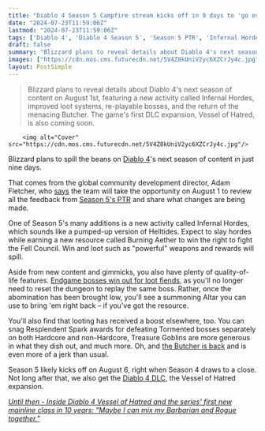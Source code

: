 ```yaml
---
title: "Diablo 4 Season 5 Campfire stream kicks off in 9 days to 'go over all changes post PTR'"
date: "2024-07-23T11:59:06Z"
lastmod: "2024-07-23T11:59:06Z"
tags: ['Diablo 4', 'Diablo 4 Season 5', 'Season 5 PTR', 'Infernal Hordes', 'Burning Aether', 'Endgame Bosses', 'Re-Playable Bosses', 'Resplendent Spark Awards', 'Hardcore and Non-Hardcore', 'Treasure Goblins', 'Butcher', 'Burning Butcher', 'Diablo 4 DLC', 'Vessel of Hatred']
draft: false
summary: "Blizzard plans to reveal details about Diablo 4's next season of content on August 1st, featuring a new activity called Infernal Hordes, improved loot systems, re-playable bosses, and the return of the menacing Butcher. The game's first DLC expansion, Vessel of Hatred, is also coming soon."
images: ["https://cdn.mos.cms.futurecdn.net/5V4Z8kUniV2yc6XZCrJy4c.jpg"]
layout: PostSimple
---
```

> Blizzard plans to reveal details about Diablo 4's next season of content on August 1st, featuring a new activity called Infernal Hordes, improved loot systems, re-playable bosses, and the return of the menacing Butcher. The game's first DLC expansion, Vessel of Hatred, is also coming soon.


        <img alt="Cover" src="https://cdn.mos.cms.futurecdn.net/5V4Z8kUniV2yc6XZCrJy4c.jpg"/>
        
Blizzard plans to spill the beans on [Diablo 4](https://www.gamesradar.com/diablo-4-guide/)'s next season of content in just nine days. 

That comes from the global community development director, Adam Fletcher, who [says](https://x.com/PezRadar/status/1815551164324446446) the team will take the opportunity on August 1 to review all the feedback from [Season 5's PTR](https://www.gamesradar.com/games/diablo/diablo-4-season-5-ptr-patch-notes-reveal-a-new-endgame-roguelite-mode-and-boss-new-uniques-and-massive-quality-of-life-changes-like-re-playable-bosses/) and share what changes are being made.

One of Season 5's many additions is a new activity called Infernal Hordes, which sounds like a pumped-up version of Helltides. Expect to slay hordes while earning a new resource called Burning Aether to win the right to fight the Fell Council. Win and loot such as "powerful" weapons and rewards will spill.

Aside from new content and gimmicks, you also have plenty of quality-of-life features. [Endgame bosses win out for loot fiends](https://www.gamesradar.com/games/action-rpg/diablo-4-season-5-ptr-has-re-playable-bosses-and-that-means-the-loot-is-already-off-the-charts/), as you'll no longer need to reset the dungeon to replay the same boss. Rather, once the abomination has been brought low, you'll see a summoning Altar you can use to bring 'em right back – if you've got the resource.

You'll also find that looting has received a boost elsewhere, too. You can snag Resplendent Spark awards for defeating Tormented bosses separately on both Hardcore and non-Hardcore, Treasure Goblins are more generous in what they dish out, and much more. Oh, and [the Butcher is back](https://www.gamesradar.com/games/diablo/step-aside-butcher-diablo-4-season-5s-ptr-introduces-burning-butcher-an-even-more-menacing-version-of-the-classic-foe/) and is even more of a jerk than usual.

Season 5 likely kicks off on August 6, right when Season 4 draws to a close. Not long after that, we also get the [Diablo 4 DLC](https://www.gamesradar.com/diablo-4-dlc/), the Vessel of Hatred expansion.

[<em>Until then - Inside Diablo 4 Vessel of Hatred and the series' first new mainline class in 10 years: "Maybe I can mix my Barbarian and Rogue together."</em>](https://www.gamesradar.com/games/diablo/inside-diablo-4-vessel-of-hatred-and-the-series-first-new-mainline-class-in-10-years-maybe-i-can-mix-my-barbarian-and-rogue-together/)
        